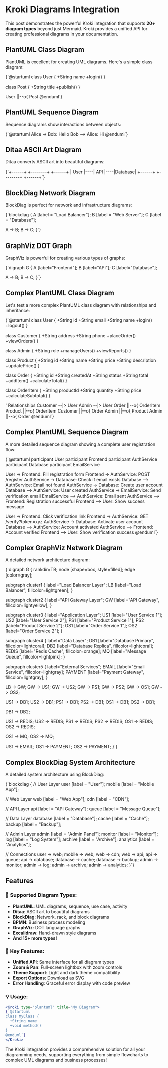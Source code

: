 # Kroki Diagrams Integration

This post demonstrates the powerful Kroki integration that supports **20+ diagram types** beyond just Mermaid. Kroki provides a unified API for creating professional diagrams in your documentation.

## PlantUML Class Diagram

PlantUML is excellent for creating UML diagrams. Here's a simple class diagram:

<Kroki type="plantuml" title="Simple Class Diagram">
{`@startuml
class User {
  +String name
  +login()
}

class Post {
  +String title
  +publish()
}

User ||--o{ Post
@enduml`}
</Kroki>

## PlantUML Sequence Diagram

Sequence diagrams show interactions between objects:

<Kroki type="plantuml" title="Simple Login Flow">
{`@startuml
Alice -> Bob: Hello
Bob --> Alice: Hi
@enduml`}
</Kroki>

## Ditaa ASCII Art Diagram

Ditaa converts ASCII art into beautiful diagrams:

<Kroki type="ditaa" title="System Architecture">
{`+------+    +--------+    +------+
| User |----|  API   |----|Database|
+------+    +--------+    +------+`}
</Kroki>

## BlockDiag Network Diagram

BlockDiag is perfect for network and infrastructure diagrams:

<Kroki type="blockdiag" title="Network Topology">
{`blockdiag {
  A [label = "Load Balancer"];
  B [label = "Web Server"];
  C [label = "Database"];
  
  A -> B;
  B -> C;
}`}
</Kroki>

## GraphViz DOT Graph

GraphViz is powerful for creating various types of graphs:

<Kroki type="graphviz" title="Simple Dependency Graph">
{`digraph G {
  A [label="Frontend"];
  B [label="API"];
  C [label="Database"];
  
  A -> B;
  B -> C;
}`}
</Kroki>

## Complex PlantUML Class Diagram

Let's test a more complex PlantUML class diagram with relationships and inheritance:

<Kroki type="plantuml" title="E-commerce System Architecture">
{`@startuml
class User {
  +String id
  +String email
  +String name
  +login()
  +logout()
}

class Customer {
  +String address
  +String phone
  +placeOrder()
  +viewOrders()
}

class Admin {
  +String role
  +manageUsers()
  +viewReports()
}

class Product {
  +String id
  +String name
  +String price
  +String description
  +updatePrice()
}

class Order {
  +String id
  +String createdAt
  +String status
  +String total
  +addItem()
  +calculateTotal()
}

class OrderItem {
  +String productId
  +String quantity
  +String price
  +calculateSubtotal()
}

' Relationships
Customer --|> User
Admin --|> User
Order ||--o{ OrderItem
Product ||--o{ OrderItem
Customer ||--o{ Order
Admin ||--o{ Product
Admin ||--o{ Order
@enduml`}
</Kroki>

## Complex PlantUML Sequence Diagram

A more detailed sequence diagram showing a complete user registration flow:

<Kroki type="plantuml" title="User Registration Flow">
{`@startuml
participant User
participant Frontend
participant AuthService
participant Database
participant EmailService

User -> Frontend: Fill registration form
Frontend -> AuthService: POST /register
AuthService -> Database: Check if email exists
Database --> AuthService: Email not found
AuthService -> Database: Create user account
Database --> AuthService: User created
AuthService -> EmailService: Send verification email
EmailService --> AuthService: Email sent
AuthService --> Frontend: Registration successful
Frontend --> User: Show success message

User -> Frontend: Click verification link
Frontend -> AuthService: GET /verify?token=xyz
AuthService -> Database: Activate user account
Database --> AuthService: Account activated
AuthService --> Frontend: Account verified
Frontend --> User: Show verification success
@enduml`}
</Kroki>

## Complex GraphViz Network Diagram

A detailed network architecture diagram:

<Kroki type="graphviz" title="Microservices Architecture">
{`digraph G {
  rankdir=TB;
  node [shape=box, style=filled];
  edge [color=gray];
  
  subgraph cluster1 {
    label="Load Balancer Layer";
    LB [label="Load Balancer", fillcolor=lightgreen];
  }
  
  subgraph cluster2 {
    label="API Gateway Layer";
    GW [label="API Gateway", fillcolor=lightyellow];
  }
  
  subgraph cluster3 {
    label="Application Layer";
    US1 [label="User Service 1"];
    US2 [label="User Service 2"];
    PS1 [label="Product Service 1"];
    PS2 [label="Product Service 2"];
    OS1 [label="Order Service 1"];
    OS2 [label="Order Service 2"];
  }
  
  subgraph cluster4 {
    label="Data Layer";
    DB1 [label="Database Primary", fillcolor=lightcoral];
    DB2 [label="Database Replica", fillcolor=lightcoral];
    REDIS [label="Redis Cache", fillcolor=orange];
    MQ [label="Message Queue", fillcolor=lightpink];
  }
  
  subgraph cluster5 {
    label="External Services";
    EMAIL [label="Email Service", fillcolor=lightgray];
    PAYMENT [label="Payment Gateway", fillcolor=lightgray];
  }
  
  LB -> GW;
  GW -> US1;
  GW -> US2;
  GW -> PS1;
  GW -> PS2;
  GW -> OS1;
  GW -> OS2;
  
  US1 -> DB1;
  US2 -> DB1;
  PS1 -> DB1;
  PS2 -> DB1;
  OS1 -> DB1;
  OS2 -> DB1;
  
  DB1 -> DB2;
  
  US1 -> REDIS;
  US2 -> REDIS;
  PS1 -> REDIS;
  PS2 -> REDIS;
  OS1 -> REDIS;
  OS2 -> REDIS;
  
  OS1 -> MQ;
  OS2 -> MQ;
  
  US1 -> EMAIL;
  OS1 -> PAYMENT;
  OS2 -> PAYMENT;
}`}
</Kroki>

## Complex BlockDiag System Architecture

A detailed system architecture using BlockDiag:

<Kroki type="blockdiag" title="Enterprise System Architecture">
{`blockdiag {
  // User Layer
  user [label = "User"];
  mobile [label = "Mobile App"];
  
  // Web Layer
  web [label = "Web App"];
  cdn [label = "CDN"];
  
  // API Layer
  api [label = "API Gateway"];
  queue [label = "Message Queue"];
  
  // Data Layer
  database [label = "Database"];
  cache [label = "Cache"];
  backup [label = "Backup"];
  
  // Admin Layer
  admin [label = "Admin Panel"];
  monitor [label = "Monitor"];
  log [label = "Log System"];
  archive [label = "Archive"];
  analytics [label = "Analytics"];
  
  // Connections
  user -> web;
  mobile -> web;
  web -> cdn;
  web -> api;
  api -> queue;
  api -> database;
  database -> cache;
  database -> backup;
  admin -> monitor;
  admin -> log;
  admin -> archive;
  admin -> analytics;
}`}
</Kroki>

## Features

### 🎯 **Supported Diagram Types:**
- **PlantUML**: UML diagrams, sequence, use case, activity
- **Ditaa**: ASCII art to beautiful diagrams
- **BlockDiag**: Network, rack, and block diagrams
- **BPMN**: Business process modeling
- **GraphViz**: DOT language graphs
- **Excalidraw**: Hand-drawn style diagrams
- **And 15+ more types!**

### 🚀 **Key Features:**
- **Unified API**: Same interface for all diagram types
- **Zoom & Pan**: Full-screen lightbox with zoom controls
- **Theme Support**: Light and dark theme compatibility
- **Export Options**: Download as SVG
- **Error Handling**: Graceful error display with code preview

### 💡 **Usage:**
```jsx
<Kroki type="plantuml" title="My Diagram">
{`@startuml
class MyClass {
  +String name
  +void method()
}
@enduml`}
</Kroki>
```

The Kroki integration provides a comprehensive solution for all your diagramming needs, supporting everything from simple flowcharts to complex UML diagrams and business processes!
